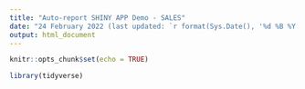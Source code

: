 ```yaml
---
title: "Auto-report SHINY APP Demo - SALES"
date: "24 February 2022 (last updated: `r format(Sys.Date(), '%d %B %Y')`)"
output: html_document
---
```


```r
knitr::opts_chunk$set(echo = TRUE)

library(tidyverse)
```

